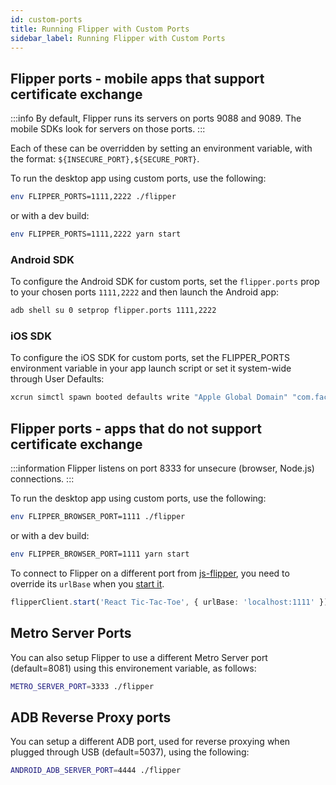 ```yaml
---
id: custom-ports
title: Running Flipper with Custom Ports
sidebar_label: Running Flipper with Custom Ports
---
```


## Flipper ports - mobile  apps that support certificate exchange

:::info
By default, Flipper runs its servers on ports 9088 and 9089.
The mobile SDKs look for servers on those ports.
:::

Each of these can be overridden by setting an environment variable, with the format: `${INSECURE_PORT},${SECURE_PORT}`.

To run the desktop app using custom ports, use the following:

```sh
env FLIPPER_PORTS=1111,2222 ./flipper
```

or with a dev build:

```sh
env FLIPPER_PORTS=1111,2222 yarn start
```

### Android SDK

To configure the Android SDK for custom ports, set the `flipper.ports` prop to your chosen ports `1111,2222` and then launch the Android app:

```sh
adb shell su 0 setprop flipper.ports 1111,2222
```

### iOS SDK

To configure the iOS SDK for custom ports, set the FLIPPER_PORTS environment variable in your app launch script or set it system-wide through User Defaults:

```sh
xcrun simctl spawn booted defaults write "Apple Global Domain" "com.facebook.flipper.ports" -string "1111,2222"
```

## Flipper ports - apps that do not support certificate exchange

:::information
Flipper listens on port 8333 for unsecure (browser, Node.js) connections.
:::

To run the desktop app using custom ports, use the following:

```sh
env FLIPPER_BROWSER_PORT=1111 ./flipper
```

or with a dev build:

```sh
env FLIPPER_BROWSER_PORT=1111 yarn start
```

To connect to Flipper on a different port from [js-flipper](https://github.com/facebook/flipper/tree/main/js/js-flipper), you need to override its `urlBase` when you [start it](https://github.com/facebook/flipper/blob/0993d21f3b52d38969e4d2e330eb97ec4d840a9d/js/react-flipper-example/src/FlipperTicTacToe.tsx#L19).

```ts
flipperClient.start('React Tic-Tac-Toe', { urlBase: 'localhost:1111' });
```

## Metro Server Ports

You can also setup Flipper to use a different Metro Server port (default=8081) using this environement variable, as follows:

```sh
METRO_SERVER_PORT=3333 ./flipper
```

## ADB Reverse Proxy ports

You can setup a different ADB port, used for reverse proxying when plugged through USB (default=5037), using the following:

```sh
ANDROID_ADB_SERVER_PORT=4444 ./flipper
```
